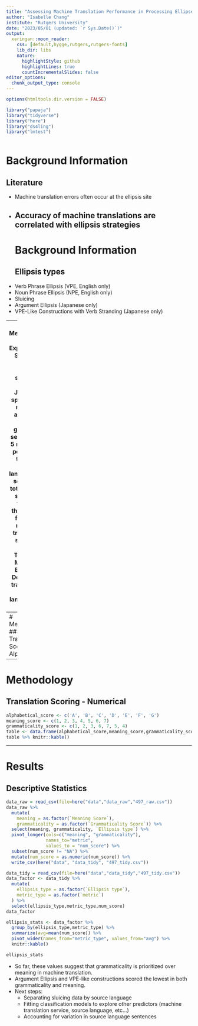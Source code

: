```yaml
---
title: "Assessing Machine Translation Performance in Processing Ellipses"
author: "Isabelle Chang"
institute: "Rutgers University"
date: "2023/05/01 (updated: `r Sys.Date()`)"
output:
  xaringan::moon_reader:
    css: [default,hygge,rutgers,rutgers-fonts]
    lib_dir: libs
    nature:
      highlightStyle: github
      highlightLines: true
      countIncrementalSlides: false
editor_options: 
  chunk_output_type: console
---
```

```r
options(htmltools.dir.version = FALSE)
```
```r
library("papaja")
library("tidyverse")
library("here")
library("ds4ling")
library("lmtest")
```

```r

```
# Background Information
## Literature
- Machine translation errors often occur at the ellipsis site
- Accuracy of machine translations are correlated with ellipsis strategies
---
# Background Information
## Ellipsis types
- Verb Phrase Ellipsis (VPE, English only)
- Noun Phrase Ellipsis (NPE, English only)
- Sluicing
- Argument Ellipsis (Japanese only)
- VPE-Like Constructions with Verb Stranding (Japanese only)

---
# Methodology
## Experimental Setup
- 2 native English speakers and 2 Japanese speakers (1 native, 1 advanced L2) generated sentences
- 5 sentences per ellipsis type per source language (30 sentences total)
- Each sentence was run through the following machine translation services: Google Translate, Microsoft Bing, and DeepL
    - 45 translations per language, 90 total
---
# Methodology
## Translation Scoring - Alphabetical
```r
knitr::include_graphics(here("figs","alphabetical_scoring.png"))
```
---
# Methodology
## Translation Scoring - Numerical
```r
alphabetical_score <- c('A', 'B', 'C', 'D', 'E', 'F', 'G')
meaning_score <- c(1, 2, 3, 4, 5, 6, 7)
grammaticality_score <- c(1, 2, 3, 6, 7, 5, 4)
table <- data.frame(alphabetical_score,meaning_score,grammaticality_score)
table %>% knitr::kable()
```
---
# Results
## Descriptive Statistics
```r
data_raw = read_csv(file=here("data","data_raw","497_raw.csv"))
data_raw %>%
  mutate(
    meaning = as.factor(`Meaning Score`),
    grammaticality = as.factor(`Grammaticality Score`)) %>%
  select(meaning, grammaticality, `Ellipsis type`) %>%
  pivot_longer(cols=c("meaning", "grammaticality"),
               names_to="metric",
               values_to = "num_score") %>%
  subset(num_score != "NA") %>%
  mutate(num_score = as.numeric(num_score)) %>%
  write_csv(here("data", "data_tidy", "497_tidy.csv"))

data_tidy = read_csv(file=here("data","data_tidy","497_tidy.csv"))
data_factor <- data_tidy %>%
  mutate(
    ellipsis_type = as.factor(`Ellipsis type`),
    metric_type = as.factor(`metric`)
  ) %>%
  select(ellipsis_type,metric_type,num_score)
data_factor
```

```r
ellipsis_stats <- data_factor %>%
  group_by(ellipsis_type,metric_type) %>%
  summarize(avg=mean(num_score)) %>%
  pivot_wider(names_from="metric_type", values_from="avg") %>%
  knitr::kable()

ellipsis_stats
```

- So far, these values suggest that grammaticality is prioritized over meaning in machine translation.
- Argument Ellipsis and VPE-like constructions scored the lowest in both grammaticality and meaning.
- Next steps:
    - Separating sluicing data by source language
    - Fitting classification models to explore other predictors (machine translation service, source language, etc...)
    - Accounting for variation in source language sentences